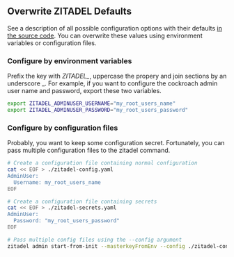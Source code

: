 ## Overwrite ZITADEL Defaults

See a description of all possible configuration options with their defaults [in the source code](https://github.com/zitadel/zitadel/blob/v2/cmd/defaults.yaml).
You can overwrite these values using environment variables or configuration files.

### Configure by environment variables

Prefix the key with *ZITADEL\_*, uppercase the propery and join sections by an underscore _.
For example, if you want to configure the cockroach admin user name and password, export these two variables.

```bash
export ZITADEL_ADMINUSER_USERNAME="my_root_users_name"
export ZITADEL_ADMINUSER_PASSWORD="my_root_users_password"
```

### Configure by configuration files

Probably, you want to keep some configuration secret.
Fortunately, you can pass multiple configuration files to the zitadel command.

```bash
# Create a configuration file containing normal configuration
cat << EOF > ./zitadel-config.yaml
AdminUser:
  Username: my_root_users_name
EOF

# Create a configuration file containing secrets
cat << EOF > ./zitadel-secrets.yaml
AdminUser:
  Password: "my_root_users_password"
EOF

# Pass multiple config files using the --config argument
zitadel admin start-from-init --masterkeyFromEnv --config ./zitadel-config.yaml --config ./zitadel-secrets.yaml
```
